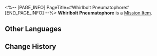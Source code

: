 <%-- [PAGE_INFO]
PageTitle=#Whirlbolt Pneumatophore#
[END_PAGE_INFO] --%>
{{Item Infobox
|id          = 140293
|image       = Item Whirlbolt Pneumatophore.png
|type        = Mission Item
|invCategory = Missions
|rarity      = 3
|effect      = 
|description = The miracle medicine Mr. Xiyan made up in the story. He claims these medicines have parallels in real life, but you're not silly enough to believe in that.
}}
{{Description|''"There is no wind, yet the aerial roots wave in the wind. The air is cleaved apart and lightning sparks following the curvature of their movements. That is the most precious medicine in all the Alchemy Commission &mdash; the Whirlbolt Pneumatophore!" ''}}
'''Whirlbolt Pneumatophore''' is a [[Mission Item]].

==Other Languages==
{{Other Languages
|en   = Whirlbolt Pneumatophore
|zhs  = 风雷天根
|zht  = 風雷天根
|ja   = 風雷の天根
|ko   = 풍뢰천근
|es   = Raíz del aerorrayo
|fr   = Pneumatophore d'orage
|ru   = Корень гроз
|th   = รากวายุฟ้าคะนอง
|vi   = Gốc Rễ Phong Lôi
|de   = Wurzel des Sturmes und Blitzes
|id   = Akar Badai Menggelegar
|pt   = Pneumatóforo de Vendaval e Raio
}}

==Change History==
{{Change History|1.2}}